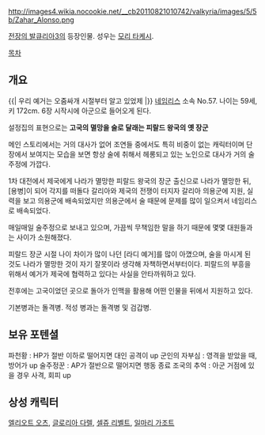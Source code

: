 http://images4.wikia.nocookie.net/__cb20110821010742/valkyria/images/5/5b/Zahar_Alonso.png

[[전장의 발큐리아3]]의 등장인물. 성우는 [[모리 타케시]].

[[목차]]
== 개요 ==
{{| 우리 예거는 오줌싸개 시절부터 알고 있었제 |}}
[[네임리스]] 소속 No.57. 
나이는 59세, 키 172cm. 6장 시작시에 아군으로 들어오게 된다.

설정집의 표현으로는 '''고국의 멸망을 술로 달래는 피랄드 왕국의 옛 장군'''

메인 스토리에서는 거의 대사가 없어 조연들 중에서도 특히 비중이 없는 캐릭터이며 단장에서 보여지는 모습을 보면 항상 술에 취해서 헤롱되고 있는 노인으로 대사가 거의 술주정에 가깝다.

1차 대전에서 제국에게 나라가 멸망한 피랄드 왕국의 장군 출신으로 나라가 멸망한 뒤, [용병]이 되어 각지를 떠돌다 갈리아와 제국의 전쟁이 터지자 갈리아 의용군에 지원, 실력을 보고 의용군에 배속되었지만 의용군에서 술 때문에 문제를 많이 일으켜서 네임리스로 배속되었다.

매일매일 술주정으로 보내고 있으며, 가끔씩 무책임한 말을 하기 때문에 몇몇 대원들과는 사이가 소원해졌다.

피랄드 장군 시절 나이 차이가 많이 나던 [라디 예거]를 많이 아꼈으며, 술을 마시게 된 것도 나라가 멸망한 것이 자기 잘못이라 생각해 자책하면서부터이다. 피랄드의 부흥을 위해서 예거가 제국에 협력하고 있다는 사실을 안타까워하고 있다.

전후에는 고국이었던 곳으로 돌아가 인맥을 활용해 어떤 인물을 뒤에서 지원하고 있다.

기본병과는 돌격병. 적성 병과는 돌격병 및 검갑병.

== 보유 포텐셜 == 
파천황 : HP가 절반 이하로 떨어지면 대인 공격이 up
군인의 자부심 : 영격을 받았을 때, 방어가 up
술주정꾼 : AP가 절반으로 떨어지면 행동 종료
조국의 추억 : 아군 거점에 있을 경우 사격, 회피 up 

== 상성 캐릭터 ==
[[엘리오트 오츠]], [[글로리아 다렐]], [[셀쥬 리벨트]], [[일마리 가조트]]
